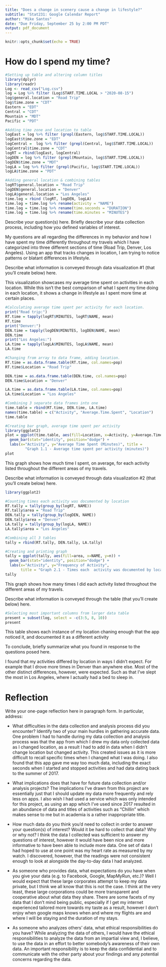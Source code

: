 ```yaml
---
title: "Does a change in scenery cause a change in lifestyle?"
subtitle: "Stat231: Google Calendar Report"
author: "Mike Santos"
date: "Due Friday, September 25 by 2:00 PM PDT"
output: pdf_document
---
```


```r
knitr::opts_chunk$set(echo = TRUE)
```

# How do I spend my time?

```r
#Setting up table and altering column titles
library(dplyr)
library(readr)
Log <- read_csv("Log.csv")
log = Log %>% filter (Log$START.TIME.LOCAL > "2020-08-15")
log$general.location = "Road Trip"
log$time.zone = "CDT"
Eastern = "EDT"
Central = "CDT"
Mountain = "MDT"
Pacific = "PDT"

#Adding time zone and location to table
logEast = log %>% filter (grepl(Eastern, log$START.TIME.LOCAL))
logEast$time.zone = "EDT"
logCentral =  log %>% filter (grepl(Central, log$START.TIME.LOCAL))
logCentral$time.zone = "CDT"
logRT = rbind(logEast, logCentral)
logDEN = log %>% filter (grepl(Mountain, log$START.TIME.LOCAL))
logDEN$time.zone = "MDT"
logLA = log %>% filter (grepl(Pacific, log$START.TIME.LOCAL))
logLA$time.zone = "PDT"

#Adding general location & combining tables
logRT$general.location = "Road Trip"
logDEN$general.location = "Denver"
logLA$general.location = "Los Angeles"
time.log = rbind (logRT, logDEN, logLA)
time.log = time.log %>% rename(activity = "NAME")
time.log = time.log %>% rename(time.seconds = "DURATION")
time.log = time.log %>% rename(time.minutes = "MINUTES")
```

Describe your question(s) here.  Briefly describe your data collection process, including how you defined variables of interest.

My questions are all regarding the differences in my behavior and how I have spent my time differently throughout my travels which I have categorized into three different sections of time (Road Trip, Denver, Los Angeles). Using an app that tracks changes in location, I am trying to notice patterns or blatant differences in lifestyle.

Describe what information is conveyed through data visualization #1 (that you'll create below) here.

This visualization showcases my average time spent on activities in each location. While this isn't the best comparison of what I spent my time doing in each location, it shows a change in lifestyle as I spent more time at certain places.

```r
#Calculating average time spent per activity for each location.
print("Road trip:")
RT.time = tapply(logRT$MINUTES, logRT$NAME, mean)
RT.time
print("Denver:")
DEN.time = tapply(logDEN$MINUTES, logDEN$NAME, mean)
DEN.time
print("Los Angeles:")
LA.time = tapply(logLA$MINUTES, logLA$NAME, mean)
LA.time

#Changing from array to data frame, adding location.
RT.time = as.data.frame.table(RT.time, col.names=pop)
RT.time$Location = "Road Trip"

DEN.time = as.data.frame.table(DEN.time, col.names=pop)
DEN.time$Location = "Denver"

LA.time = as.data.frame.table(LA.time, col.names=pop)
LA.time$Location = "Los Angeles"

#Combining 3 separate data frames into one
time.table = rbind(RT.time, DEN.time, LA.time)
names(time.table) = c("Activity", "Average.Time.Spent", "Location")
time.table

#Creating bar graph, average time spent per activity
library(ggplot2)
plot = ggplot(time.table, aes(fill=Location, x=Activity, y=Average.Time.Spent))+ 
  geom_bar(stat="identity", position="dodge") + 
  labs(x="Activity", y="Average Time Spent (Minutes)", title = 
         "Graph 1.1 - Average time spent per activity (minutes)")
plot

```
This graph shows how much time I spent, on average, for each activity listed throughout the different areas of my travels.

Describe what information is conveyed through data visualization #2 (that you'll create below) here.

```r
library(ggplot2)

#Counting times each activity was documented by location
RT.tally = tally(group_by(logRT, NAME))
RT.tally$area = "Road Trip"
DEN.tally = tally(group_by(logDEN, NAME))
DEN.tally$area = "Denver"
LA.tally = tally(group_by(logLA, NAME))
LA.tally$area = "Los Angeles"

#Combining all 3 tables
tally = rbind(RT.tally, DEN.tally, LA.tally)

#Creating and printing graph
tally = ggplot(tally, aes(fill=area, x=NAME, y=n)) + 
  geom_bar(stat="identity", position="dodge") + 
  labs(x="Activity", y="Frequency of Activity", 
       title = "Graph 2.1 - Times each  activity was documented by location")
tally
```
This graph shows how many times I did each activity listed throughout the different areas of my travels.

Describe what information is conveyed through the table (that you'll create below) here.

```r
#Selecting most important columns from larger data table
present = subset(log, select = -c(3:5, 8, 10))
present
```

This table shows each instance of my location chaning enough that the app noticed it, and documented it as a different activity



To conclude, briefly summarize what you found in response to the questions posed here.

I found that my activities differed by location in ways I didn't expect. For example that I drove more times in Denver than anywhere else. Most of the other distinct differences, however, were expected. Such as that I've slept the most in Los Angeles, where I actually had a bed to sleep in.

\newpage
# Reflection

Write your one-page reflection here in paragraph form.  In particular, address:

- What difficulties in the data collection and analysis process did you encounter?  Identify two of your main hurdles in gathering accurate data.
\newline
\newline
\indent One problem I had to handle during my data collection and analysis process was that the app from which I drew my data only collected data as I changed location, as a result I had to add in data when I didn't change location but changed activity. This created issues as it is more difficult to recall specific times when I changed what I was doing. I also found that this app gave me way too much data, including the exact seconds when I started and stopped activities and had data dating back to the summer of 2017. 
  
- What implications does that have for future data collection and/or analysis projects? 
\newline
\newline
\indent The implications I've drawn from this project are essentially just that I should update my data more frequently and rely less on apps. I also wish I had used a service which was only intended for this project, as using an app which I’ve used since 2017 resulted in an abundance of data and titles of activities such as “Chillin” which makes sense to me but in academia is a rather inappropriate title. 

- How much data do you think you'd need to collect in order to answer your question(s) of interest? Would it be hard to collect that data? Why or why not?
\newline
\newline
\indent I think the data I collected was sufficient to answer my questions of interest, however it would have been nice and more informative to have been able to include more data. One set of data I had hoped to use at one point was my heart rate as measured by my watch. I discovered, however, that the readings were not consistent enough to look at alongside the day-to-day data I had analyzed. 

- As someone who provides data, what expectations do you have when you give your data (e.g. to Facebook, Google, MapMyRun, etc.)? 
\newline
\newline
\indent Well I would expect that these large corporates attempt to keep my data private, but I think we all know that this is not the case. I think at the very least, these large corporations could be more transparent and cooperative about what data they share. There are some facets of my data that I don’t mind being public, especially if I get my internet experienced tailored more towards my taste as a result, however I don’t enjoy when google maps knows when and where my flights are and where I will be staying and the duration of my stays.

- As someone who analyzes others' data, what ethical responsibilities do you have?
\newline
\newline
\indent While analyzing the data of others, I would have the ethical responsibilities to analyze the data from an impartial view and, I believe, to use the data in an effort to better somebody’s awareness of their own data. An important responsibility is to keep the data confidential and to communicate with the other party about your findings and any potential concerns regarding the data.
